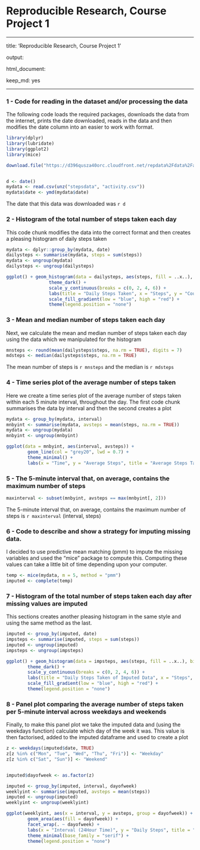 Reproducible Research, Course Project 1
=========================================
---

title: 'Reproducible Research, Course Project 1'

output:

html_document:

keep_md: yes

---           

### 1 - Code for reading in the dataset and/or processing the data

The following code loads the required packages, downloads the data from the internet, prints the date downloaded, reads in the data and then modifies the date column into an easier to work with format.

```r
library(dplyr)
library(lubridate)
library(ggplot2)
library(mice)

download.file("https://d396qusza40orc.cloudfront.net/repdata%2Fdata%2Factivity.zip", destfile = "stepsdata")


d <- date()
mydata <- read.csv(unz("stepsdata", "activity.csv"))
mydata$date <- ymd(mydata$date)
```
The date that this data was downloaded was `r d`


### 2 - Histogram of the total number of steps taken each day

This code chunk modifies the data into the correct format and then creates a pleasing histogram of daily steps taken 

```r
mydata <- dplyr::group_by(mydata, date)
dailysteps <- summarise(mydata, steps = sum(steps))
mydata <- ungroup(mydata)
dailysteps <- ungroup(dailysteps)

ggplot() + geom_histogram(data = dailysteps, aes(steps, fill = ..x..), bins = 20) +
                theme_dark() +
                scale_y_continuous(breaks = c(0, 2, 4, 6)) +
                labs(title = "Daily Steps Taken", x = "Steps", y = "Count") + 
                scale_fill_gradient(low = "blue", high = "red") + 
                theme(legend.position = "none")
```


### 3 - Mean and median number of steps taken each day

Next, we calculate the mean and median number of steps taken each day using the data which we manipulated for the histogram

```r
mnsteps <- round(mean(dailysteps$steps, na.rm = TRUE), digits = 7)
mdsteps <- median(dailysteps$steps, na.rm = TRUE)
```
The mean number of steps is `r mnsteps` and the median is `r mdsteps`


### 4 - Time series plot of the average number of steps taken

Here we create a time series plot of the average number of steps taken within each 5 minute interval, throughout the day. The first code chunk summarises the data by interval and then the second creates a plot

```r
mydata <- group_by(mydata, interval)
mnbyint <- summarise(mydata, avsteps = mean(steps, na.rm = TRUE))
mydata <- ungroup(mydata)
mnbyint <- ungroup(mnbyint)

ggplot(data = mnbyint, aes(interval, avsteps)) + 
        geom_line(col = "grey20", lwd = 0.7) + 
        theme_minimal() + 
        labs(x = "Time", y = "Average Steps", title = "Average Steps Taken Throughout the Day")
```


### 5 - The 5-minute interval that, on average, contains the maximum number of steps

```r
maxinterval <- subset(mnbyint, avsteps == max(mnbyint[, 2]))
```
The 5-minute interval that, on average, contains the maximum number of steps is `r maxinterval` (interval, steps)


### 6 - Code to describe and show a strategy for imputing missing data.
I decided to use predictive mean matching (pmm) to impute the missing variables and used the "mice" package to compute this. Computing these values can take a little bit of time depending upon your computer.
```r
temp <- mice(mydata, m = 5, method = "pmm")
imputed <- complete(temp)
```


### 7 - Histogram of the total number of steps taken each day after missing values are imputed
This sections creates another pleasing histogram in the same style and using the same method as the last.
```r
imputed <- group_by(imputed, date)
impsteps <- summarise(imputed, steps = sum(steps))
imputed <- ungroup(imputed)
impsteps <- ungroup(impsteps)

ggplot() + geom_histogram(data = impsteps, aes(steps, fill = ..x..), bins = 20) +
        theme_dark() +
        scale_y_continuous(breaks = c(0, 2, 4, 6)) +
        labs(title = "Daily Steps Taken of Imputed Data", x = "Steps", y = "Count") + 
        scale_fill_gradient(low = "blue", high = "red") + 
        theme(legend.position = "none")
```


### 8 - Panel plot comparing the average number of steps taken per 5-minute interval across weekdays and weekends

Finally, to make this panel plot we take the imputed data and (using the weekdays function) calculate which day of the week it was. This value is then factorised, added to the imputed dataframe and used to create a plot
```r
z <- weekdays(imputed$date, TRUE)
z[z %in% c("Mon", "Tue", "Wed", "Thu", "Fri")] <- "Weekday"
z[z %in% c("Sat", "Sun")] <- "Weekend"


imputed$dayofweek <- as.factor(z)

imputed <- group_by(imputed, interval, dayofweek)
weeklyint <- summarise(imputed, avsteps = mean(steps))
imputed <- ungroup(imputed)
weeklyint <- ungroup(weeklyint)

ggplot(weeklyint, aes(x = interval, y = avsteps, group = dayofweek)) +
        geom_area(aes(fill = dayofweek)) + 
        facet_wrap(. ~ dayofweek) + 
        labs(x = "Interval (24Hour Time)", y = "Daily Steps", title = "Daily Steps by Weekday and Weekend") +
        theme_minimal(base_family = "serif") + 
        theme(legend.position = "none")
```


